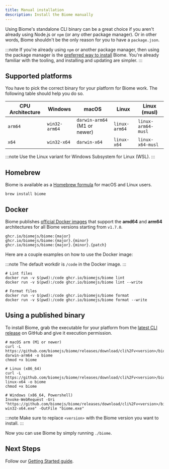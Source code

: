 ```yaml
---
title: Manual installation
description: Install the Biome manually
---
```


Using Biome's standalone CLI binary can be a great choice if you aren't already using Node.js or `npm` (or any other package manager).
Or in other words, Biome shouldn't be the only reason for you to have a `package.json`.

:::note
If you're already using `npm` or another package manager, then using the package manager is the [preferred way to install](/guides/getting-started#installation) Biome.
You're already familiar with the tooling, and installing and updating are simpler.
:::

## Supported platforms

You have to pick the correct binary for your platform for Biome work. The following table should help you do so.

| CPU Architecture | Windows       | macOS                        | Linux         | Linux (musl)       |
| ---------------- | ------------- | ---------------------------- | ------------- | ------------------ |
| `arm64`          | `win32-arm64` | `darwin-arm64` (M1 or newer) | `linux-arm64` | `linux-arm64-musl` |
| `x64`            | `win32-x64`   | `darwin-x64`                 | `linux-x64`   | `linux-x64-musl`   |

:::note
Use the Linux variant for Windows Subsystem for Linux (WSL).
:::

## Homebrew

Biome is available as a [Homebrew formula](https://formulae.brew.sh/formula/biome) for macOS and Linux users.

```shell
brew install biome
```

## Docker

Biome publishes [official Docker images](https://github.com/biomejs/docker/pkgs/container/biome) that support 
the **amd64** and **arm64** architectures for all Biome versions starting from `v1.7.0`.

```
ghcr.io/biomejs/biome:{major}
ghcr.io/biomejs/biome:{major}.{minor}
ghcr.io/biomejs/biome:{major}.{minor}.{patch}
```

Here are a couple examples on how to use the Docker image:

:::note
The default workdir is `/code` in the Docker image.
:::

```shell
# Lint files
docker run -v $(pwd):/code ghcr.io/biomejs/biome lint
docker run -v $(pwd):/code ghcr.io/biomejs/biome lint --write

# Format files
docker run -v $(pwd):/code ghcr.io/biomejs/biome format
docker run -v $(pwd):/code ghcr.io/biomejs/biome format --write
```

## Using a published binary

To install Biome, grab the executable for your platform from the [latest CLI release](https://github.com/biomejs/biome/releases) on GitHub and give it execution permission.

```shell
# macOS arm (M1 or newer)
curl -L https://github.com/biomejs/biome/releases/download/cli%2Fv<version>/biome-darwin-arm64 -o biome
chmod +x biome

# Linux (x86_64)
curl -L https://github.com/biomejs/biome/releases/download/cli%2Fv<version>/biome-linux-x64 -o biome
chmod +x biome

# Windows (x86_64, Powershell)
Invoke-WebRequest -Uri "https://github.com/biomejs/biome/releases/download/cli%2Fv<version>/biome-win32-x64.exe" -OutFile "biome.exe"
```

:::note
Make sure to replace `<version>` with the Biome version you want to install.
:::

Now you can use Biome by simply running `./biome`.

## Next Steps

Follow our [Getting Started guide](/guides/getting-started/).

